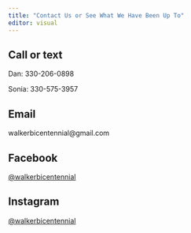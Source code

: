 ```yaml
---
title: "Contact Us or See What We Have Been Up To"
editor: visual
---
```


## **Call or text**

Dan: 330-206-0898

Sonia: 330-575-3957

## **Email**

walkerbicentennial\@gmail.com

## **Facebook**

[\@walkerbicentennial](https://www.facebook.com/walkerbicentennial)

## Instagram

[\@walkerbicentennial](https://www.instagram.com/walkerbicentennial/)
